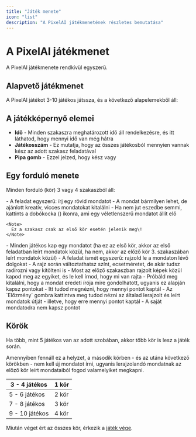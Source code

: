 ```yaml
---
title: "Játék menete"
icon: "list"
description: "A PixelAI játékmenetének részletes bemutatása"
---
```


# A PixelAI játékmenet

A PixelAI játékmenete rendkívül egyszerű.

## Alapvető játékmenet

A PixelAI játékot 3-10 játékos játssza, és a következő alapelemekből áll:

## A játékképernyő elemei

- **Idő** - Minden szakaszra meghatározott idő áll rendelkezésre, és itt láthatod, hogy mennyi idő van még hátra
- **Játékosszám** - Ez mutatja, hogy az összes játékosból mennyien vannak kész az adott szakasz feladatával
- **Pipa gomb** - Ezzel jelzed, hogy kész vagy

## Egy forduló menete

Minden forduló (kör) 3 vagy 4 szakaszból áll:

<Steps>
  <Step title="Mondat kitalálása" icon="lightbulb" iconType="regular">
    - A feladat egyszerű: írj egy rövid mondatot
    - A mondat bármilyen lehet, de ajánlott kreatív, vicces mondatokat kitalálni
    - Ha nem jut eszedbe semmi, kattints a dobókocka () ikonra, ami egy véletlenszerű mondatot állít elő

    <Note>
      Ez a szakasz csak az első kör esetén jelenik meg\!
    </Note>
  </Step>
  <Step title="Rajzolás" icon="pen-swirl">
    - Minden játékos kap egy mondatot (ha ez az első kör, akkor az első feladatban leírt mondatok közül, ha nem, akkor az előző kör 3. szakaszában leírt mondatok közül)
    - A feladat ismét egyszerű: rajzold le a mondaton lévő dolgokat
    - A rajz során változtathatsz színt, ecsetméretet, de akár tudsz radírozni vagy kitölteni is
  </Step>
  <Step title="Mondat kitalálása" icon="text">
    - Most az előző szakaszban rajzolt képek közül kapod meg az egyiket, és le kell írnod, hogy mi van rajta
    - Próbáld meg kitalálni, hogy a mondat eredeti írója mire gondolhatott, ugyanis ez alapján kapsz pontokat
  </Step>
  <Step title="Pontozás" icon="trophy">
    - Itt tudod megnézni, hogy mennyi pontot kaptál
    - Az `Előzmény` gombra kattintva meg tudod nézni az általad lerajzolt és leírt mondatok útját - illetve, hogy erre mennyi pontot kaptál
    - A saját mondatodra nem kapsz pontot
  </Step>
</Steps>

## Körök

Ha több, mint 5 játékos van az adott szobában, akkor több kör is lesz a játék során.

Amennyiben fennáll ez a helyzet, a második körben - és az utána következő körökben - nem kell új mondatot írni, ugyanis lerajzolandó mondatnak az előző kör leírt mondataiból fogod valamelyiket megkapni.

| 3 - 4 játékos  | 1 kör |
| -------------- | ----- |
| 5 - 6 játékos  | 2 kör |
| 7 - 8 játékos  | 3 kör |
| 9 - 10 játékos | 4 kör |

Miután véget ért az összes kör, érkezik a [játék vége](/PixelAI/jatek-menete/jatek-vege).